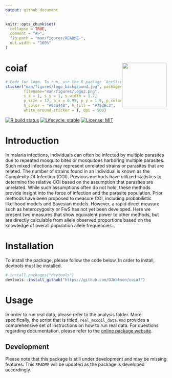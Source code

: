 ```yaml
---
output: github_document
---
```


<!-- README.md is generated from README.Rmd. Please edit that file -->

```r
knitr::opts_chunk$set(
  collapse = TRUE,
  comment = "#>",
  fig.path = "man/figures/README-",
  out.width = "100%"
)
```

# coiaf <a href='https://ojwatson.github.io/coiaf/'><img src='man/figures/logo_v2_light_green_no_background.png' align="right" height="139" /></a>

```r
# Code for logo. To run, use the R package `hexSticker`
sticker("man/figures/logo_background.jpg", package="coiaf", 
        filename="man/figures/logo2.png", 
        s_x = 1, s_y = 1, s_width = 1.7,
        p_size = 12, p_x = 0.95, p_y = 1.5, p_color = "#fdead4",
        h_color = "#93a448", h_fill = "#75d8c3",
        white_around_sticker = T, dpi = 500)
```

<!-- badges: start -->
[![R build status](https://github.com/OJWatson/coiaf/workflows/R-CMD-check/badge.svg)](https://github.com/OJWatson/coiaf/actions)
[![Lifecycle: stable](https://img.shields.io/badge/lifecycle-stable-brightgreen.svg)](https://www.tidyverse.org/lifecycle/#stable)
[![License: MIT](https://img.shields.io/badge/License-MIT-yellow.svg)](https://opensource.org/licenses/MIT)
<!-- badges: end -->

# Introduction
In malaria infections, individuals can often be infected by multiple parasites due to repeated mosquito bites or mosquitoes harboring multiple parasites. Such mixed infections may represent unrelated strains or parasites that are related. The number of strains found in an individual is known as the Complexity Of Infection (COI). Previous methods have utilized statistics to determine the relative COI based on the assumption that parasites are unrelated. While such assumptions often do not hold, these methods provide insight into the force of infection and the parasite population. Prior methods have been proposed to measure COI, including probabilistic likelihood models and Bayesian models. However, a rapid direct measure such as heterozygosity or FwS has not yet been developed. Here we present two measures that show equivalent power to other methods, but are directly calculable from allele observed proportions based on the knowledge of overall population allele frequencies.  

# Installation
To install the package, please follow the code below. In order to install,
devtools must be installed.
```r
# install.packages("devtools")
devtools::install_github("https://github.com/OJWatson/coiaf")
```

# Usage
In order to run real data, please refer to the analysis folder. 
More specifically, the script that is titled, `real_mccoil_data.Rmd` provides
a comprehensive set of instructions on how to run real data. For questions
regarding documentation, please refer to the [online package website](ojwatson.github.io/coiaf/).

## Development
Please note that this package is still under development and may be missing 
features. This `README` will be updated as the package is developed accordingly.
